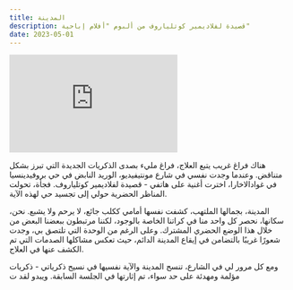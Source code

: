 ```yaml
---
title: المدينة
description: قصيدة لفلاديمير كوتلياروف من ألبوم "أفلام إباحية"
date: 2023-05-01
---
```


<Embed>
    <iframe className="mb-4" allow="autoplay *; encrypted-media *; fullscreen *; clipboard-write" frameBorder="0"
            height="175" style={{
        width: '100%',
        maxWidth: '660px',
        overflow: 'hidden',
        background: 'transparent'
    }}
            sandbox="allow-forms allow-popups allow-same-origin allow-scripts allow-storage-access-by-user-activation allow-top-navigation-by-user-activation"
            src="https://embed.music.apple.com/mx/album/%D0%B3%D0%BE%D1%80%D0%BE%D0%B4/1600082779?i=1600083342&l=en"></iframe>
</Embed>

هناك فراغ غريب يتبع العلاج، فراغ مليء بصدى الذكريات الجديدة التي تبرز بشكل متناقض. وعندما وجدت نفسي في شارع مونتيفيديو، الوريد النابض في حي بروفيدينسيا في غوادالاخارا، اخترت أغنية على هاتفي - قصيدة لفلاديمير كوتلياروف. فجأة، تحولت المناظر الحضرية حولي إلى تجسيد حي لهذه الآية.

المدينة، بجمالها الملتهب، كشفت نفسها أمامي ككلب جائع، لا يرحم ولا يشبع. نحن، سكانها، نحصر كل واحد منا في كراتنا الخاصة بالوجود، لكننا مرتبطون ببعضنا البعض من خلال هذا الوضع الحضري المشترك. وعلى الرغم من الوحدة التي تلتصق بي، وجدت شعورًا غريبًا بالتضامن في إيقاع المدينة الدائم، حيث تعكس مشاكلها الصدمات التي تم الكشف عنها في العلاج.

ومع كل مرور لي في الشارع، تنسج المدينة والآية نفسيها في نسيج ذكرياتي - ذكريات مؤلمة ومهدئة على حد سواء، تم إثارتها في الجلسة السابقة. ويبدو لقد ت
